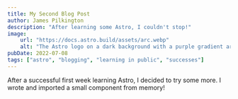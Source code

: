 ```yaml
---
title: My Second Blog Post
author: James Pilkington
description: "After learning some Astro, I couldn't stop!"
image:
    url: "https://docs.astro.build/assets/arc.webp"
    alt: "The Astro logo on a dark background with a purple gradient arc."
pubDate: 2022-07-08
tags: ["astro", "blogging", "learning in public", "successes"]
---
```

After a successful first week learning Astro, I decided to try some more. I wrote and imported a small component from memory!